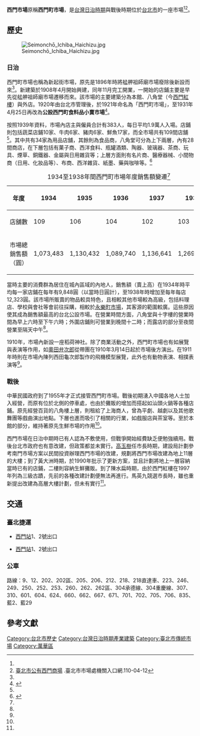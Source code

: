 {{Infobox retail market
| retail_market_name = 臺北市公有西門商場
| image              = 
| image_width        = 
| caption            = 
| location           = 
| coordinates        = 
| address            = [[臺北市|臺北市]][[萬華區|萬華區]]成都路10巷33號
| opening_date       = {{Start date and age|1908}}
| closing_date       = 
| developer          = 
| manager            = 
| owner              = 攤商自治會會長或經營主權：鐘珮瑜 
| architect          = 
| environment_type   = 
| goods_sold         =  鄰近西門町商圈及紅樓，以經營休閒餐飲、特色創意商品為主。
| normal_market_days = 
| number_of_tenants  = 
| floor_area         = 
| parking            = 
| website            = 
| belowstyle         = 
| footnotes          =休市日：<br>無 休市。<br>營業時間：<br>上午10時至凌晨0時  
}}
'''西門市場'''原稱'''西門町市場'''，是[[台灣日治時期|台灣日治時期]]與戰後時期位於[[台北市|台北市]]的一座市場<ref name="chou2010"/><ref>[https://www.tcma.gov.taipei/News_Content.aspx?n=1A4C7120ABFD0F9F&sms=26C5BF03E7963F4E&s=714FE65BB8A952DC 臺北市公有西門商場] {{Wayback|url=https://www.tcma.gov.taipei/News_Content.aspx?n=1A4C7120ABFD0F9F&sms=26C5BF03E7963F4E&s=714FE65BB8A952DC |date=20210710020555 }}.臺北市市場處機關入口網.110-04-12</ref>。

== 歷史==
[[File:Seimonchō_Ichiba_Haichizu.jpg|thumb]]
=== 日治 ===
西門町市場也稱為新起街市場，原先是1896年時將艋舺祖師廟市場廢除後新設而來<ref name="chou2010"/>。新建築於1908年4月開始興建，同年11月完工開業，一開始的店鋪主要是早先從艋舺祖師廟市場遷移而來。該市場的主要建築分為本館、八角堂（今[[西門紅樓|西門紅樓]]）與外店。1920年由台北市管理後，於1921年命名為「西門町市場」，至1931年4月25日再改為'''公設西門町食料品小賣市場'''<ref name="yoran1939">{{cite book|title=食料品小賣市場要覽|publisher=臺北市役所|year=1939}}</ref>。

按照1939年資料，市場內店主與僱員合計有383人，每日平均1.9萬人入場。店鋪則包括蔬菜店鋪10家、牛肉6家、豬肉6家、鮮魚17家，而全市場共有109間店舖<ref name="yoran1939"/>。其中共有34家為用品店舖，其餘則為食品商，八角堂可分為上下兩層，內有28間商店，在下層包括有菓子商、西洋食料、瓶罐酒類、陶器、玻璃器、茶商、玩具、煙草、銅鐵器、金屬與日用雜貨等；上層方面則有名片商、醫療器械、小間物商（日用、化妝品等）、布商、西洋雜貨、紙墨、藥與咖啡等。<ref name="chou2010">{{cite thesis|title=臺北市西門市場歷史之研究|author=周佩樺|degree=碩士|publisher=國立臺灣師範大學 台灣語文學系|year=2010|url=http://handle.ncl.edu.tw/11296/ndltd/49577381832287760439}}</ref>

{| class="wikitable"
|+ 1934至1938年間西門町市場年度銷售額變遷<ref name="chou2010"/>
! 年度
! 1934
! 1935
! 1936
! 1937
! 1938
|-
! 店舖數
| 109
| 106
| 104
| 102
| 103
|-
! 市場總銷售額（圓）
| 1,073,483
| 1,130,432
| 1,089,740
| 1,136,641
| 1,269,297
|}

當時主要的消費群為居住在城內區域的內地人，銷售額（賣上高）在1934年時平均每一家店鋪在每年有9,848圓（以當時日圓計），至1938年時增加至每年每店12,323圓。該市場所販賣的物品較具特色，且相較其他市場較為高級，包括料理店、學校與會社等會前往採購，相較於[[永樂町市場|永樂町市場]]，其客源的範圍較廣。這些原因使其成為銷售額最高的台北公設市場。在營業時間方面，八角堂與十字樓的營業時間為早上六時至下午六時；外圍店鋪則可營業到晚間十二時；而露店的部分至夜間營業至隔天中午<ref name="chou2010"/>。

1910年，市場內新設一座稻荷神社。除了商業活動之外，西門町市場也有如展覽與表演等作用，如[[奧田弁次郎|奧田弁次郎]]從帶團在1910年3月14日起於市場後方演出。在1911年時則在市場內陳列西田龜次郎製作的飛機模型展覽，此外也有動物表演、相撲表演等<ref name="chou2010"/>。

=== 戰後 ===
{{main|西門紅樓}}

中華民國政府到了1955年才正式接管西門町市場。戰後初期湧入中國各地人士加入經營，而原有位於北側的停車處，也由於攤販的增加而搭起如汕頭火鍋等各種店鋪。原先經營百貨的八角樓上層，則租給了上海商人，曾為平劇、越劇以及其他歌舞團等戲曲演出地點。下層也進而吸引了相關的行業，如戲服店與茶室等。至於本館的部分，維持著原先生鮮市場的作用<ref name="chou2010"/>。

西門市場在日治中期時已有人認為不敷使用，但戰爭開始經費缺乏便勉強續用。戰後台北市政府也有意改建，但政策都並未實行。[[高玉樹|高玉樹]]任市長時期，建設局計劃參考南門市場方案以民間投資辦理西門市場的改建，規劃將西門市場改建為地上11層的大樓；到了黃大洲時期，於1990年批示了更新方案，並且計劃將地上一層容納當時已有的店鋪，二樓則容納生鮮攤販。到了陳水扁時期，由於西門紅樓在1997年列為三級古蹟，先前的各種改建計劃便無法再進行。馬英九競選市長時，雖也重新提出改建為高層大樓計劃，但未有實行<ref name="chou2010"/>。

==交通==
===臺北捷運===
*{{板南線}}[[西門站_(臺北捷運)|西門站]]1、2號出口
*{{松山新店線}}[[西門站_(臺北捷運)|西門站]]1、2號出口

===公車===
路線：9、12、202、202區、205、206、212、218、218直達車、223、246、249、250、252、253、260、262、262區、304承德線、304重慶線、307、310、601、604、624、660、662、667、671、701、702、705、706、835、藍2、藍29

== 參考文獻 ==
{{reflist}}


[[Category:台北市歷史|Category:台北市歷史]]
[[Category:台灣日治時期產業建築|Category:台灣日治時期產業建築]]
[[Category:臺北市傳統市場|Category:臺北市傳統市場]]
[[Category:萬華區|Category:萬華區]]